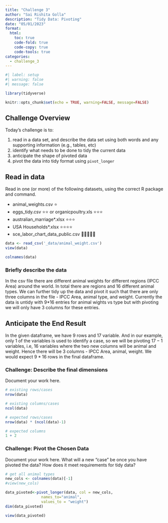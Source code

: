 ```yaml
---
title: "Challenge 3"
author: "Sai Rishita Golla"
description: "Tidy Data: Pivoting"
date: "05/01/2023"
format:
  html:
    toc: true
    code-fold: true
    code-copy: true
    code-tools: true
categories:
  - challenge_3
---
```


```r
#| label: setup
#| warning: false
#| message: false

library(tidyverse)

knitr::opts_chunk$set(echo = TRUE, warning=FALSE, message=FALSE)
```

## Challenge Overview

Today's challenge is to:

1.  read in a data set, and describe the data set using both words and any supporting information (e.g., tables, etc)
2.  identify what needs to be done to tidy the current data
3.  anticipate the shape of pivoted data
4.  pivot the data into tidy format using `pivot_longer`

## Read in data

Read in one (or more) of the following datasets, using the correct R package and command.

-   animal_weights.csv ⭐
-   eggs_tidy.csv ⭐⭐ or organicpoultry.xls ⭐⭐⭐
-   australian_marriage\*.xlsx ⭐⭐⭐
-   USA Households\*.xlsx ⭐⭐⭐⭐
-   sce_labor_chart_data_public.csv 🌟🌟🌟🌟🌟

```r
data <- read_csv('_data/animal_weight.csv')
view(data)

colnames(data)
```

### Briefly describe the data

In the csv file there are different animal weights for different regions (IPCC Area) around the world. In total there are regions and 16 different animal types.
We can further tidy up the data and pivot it such that there are only three columns in the file - IPCC Area, animal type, and weight. Currently the data is untidy with 9*16 entries for animal wights vs type but with pivoting we will only have 3 columns for these entries.

## Anticipate the End Result

In the given dataframe, we have $9$ rows and $17$ variable. And in our example, only 1 of the variables is used to identify a case, so we will be pivoting $17-1$ variables, i.e, $16$ variables where the two new columns will be animal and weight. Hence there will be 3 columns - IPCC Area, animal, weight. We would expect $9*16$ rows in the final dataframe.

### Challenge: Describe the final dimensions

Document your work here.

```r
# existing rows/cases
nrow(data)

# existing columns/cases
ncol(data)

# expected rows/cases
nrow(data) * (ncol(data)-1)

# expected columns 
1 + 2
```

### Challenge: Pivot the Chosen Data

Document your work here. What will a new "case" be once you have pivoted the data? How does it meet requirements for tidy data?

```r

# get all animal types
new_cols <- colnames(data)[-1]
#view(new_cols)

data_pivoted<-pivot_longer(data, col = new_cols,
                names_to="animal",
                values_to = "weight")
dim(data_pivoted)

view(data_pivoted)
```
